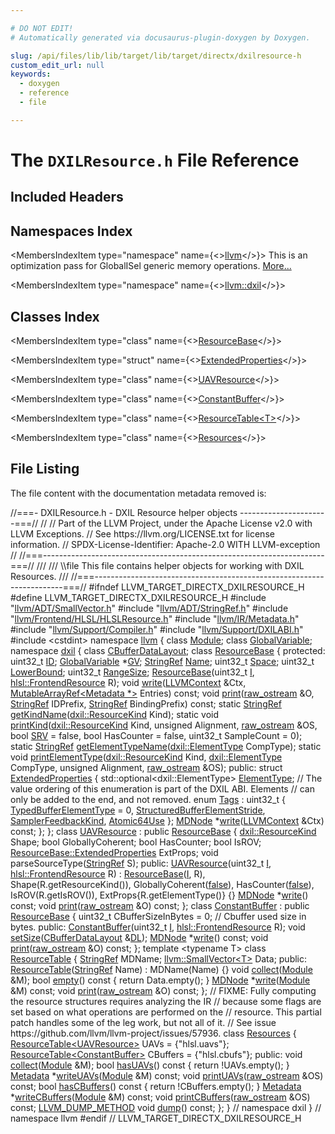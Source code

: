 ```yaml
---

# DO NOT EDIT!
# Automatically generated via docusaurus-plugin-doxygen by Doxygen.

slug: /api/files/lib/lib/target/lib/target/directx/dxilresource-h
custom_edit_url: null
keywords:
  - doxygen
  - reference
  - file

---
```





# The `DXILResource.h` File Reference

<DoxygenPage pluginConfig={pluginConfig}>



## Included Headers

<IncludesList>
<IncludesListItem
  filePath="llvm/ADT/SmallVector.h"
  permalink="/docs/api/files/include/include/llvm/include/llvm/adt/smallvector-h"
  isLocal="true" />
<IncludesListItem
  filePath="llvm/ADT/StringRef.h"
  permalink="/docs/api/files/include/include/llvm/include/llvm/adt/stringref-h"
  isLocal="true" />
<IncludesListItem
  filePath="llvm/Frontend/HLSL/HLSLResource.h"
  permalink="/docs/api/files/include/include/llvm/include/llvm/frontend/include/llvm/frontend/hlsl/hlslresource-h"
  isLocal="true" />
<IncludesListItem
  filePath="llvm/IR/Metadata.h"
  permalink="/docs/api/files/include/include/llvm/include/llvm/ir/metadata-h"
  isLocal="true" />
<IncludesListItem
  filePath="llvm/Support/Compiler.h"
  permalink="/docs/api/files/include/include/llvm/include/llvm/support/compiler-h"
  isLocal="true" />
<IncludesListItem
  filePath="llvm/Support/DXILABI.h"
  permalink="/docs/api/files/include/include/llvm/include/llvm/support/dxilabi-h"
  isLocal="true" />
<IncludesListItem
  filePath="cstdint"
  permalink=""
  isLocal="false" />
</IncludesList>

## Namespaces Index

<MembersIndex>

<MembersIndexItem
  type="namespace"
  name={<><a href="/docs/api/namespaces/llvm">llvm</a></>}>
This is an optimization pass for GlobalISel generic memory operations. <a href="/docs/api/namespaces/llvm/#details">More...</a>
</MembersIndexItem>

<MembersIndexItem
  type="namespace"
  name={<><a href="/docs/api/namespaces/llvm/dxil">llvm::dxil</a></>}>
</MembersIndexItem>

</MembersIndex>

## Classes Index

<MembersIndex>

<MembersIndexItem
  type="class"
  name={<><a href="/docs/api/classes/llvm/dxil/resourcebase">ResourceBase</a></>}>
</MembersIndexItem>

<MembersIndexItem
  type="struct"
  name={<><a href="/docs/api/structs/llvm/dxil/resourcebase/extendedproperties">ExtendedProperties</a></>}>
</MembersIndexItem>

<MembersIndexItem
  type="class"
  name={<><a href="/docs/api/classes/llvm/dxil/uavresource">UAVResource</a></>}>
</MembersIndexItem>

<MembersIndexItem
  type="class"
  name={<><a href="/docs/api/classes/llvm/dxil/constantbuffer">ConstantBuffer</a></>}>
</MembersIndexItem>

<MembersIndexItem
  type="class"
  name={<><a href="/docs/api/classes/llvm/dxil/resourcetable">ResourceTable&lt;T&gt;</a></>}>
</MembersIndexItem>

<MembersIndexItem
  type="class"
  name={<><a href="/docs/api/classes/llvm/dxil/resources">Resources</a></>}>
</MembersIndexItem>

</MembersIndex>


## File Listing

The file content with the documentation metadata removed is:

<ProgramListing>

<Link id="l00001" /><CodeLine lineNumber="1"><Highlight kind="comment">//===- DXILResource.h - DXIL Resource helper objects ----------------------===//</Highlight><Highlight kind="normal"></Highlight></CodeLine>
<Link id="l00002" /><CodeLine lineNumber="2"><Highlight kind="normal"></Highlight><Highlight kind="comment">//</Highlight><Highlight kind="normal"></Highlight></CodeLine>
<Link id="l00003" /><CodeLine lineNumber="3"><Highlight kind="normal"></Highlight><Highlight kind="comment">// Part of the LLVM Project, under the Apache License v2.0 with LLVM Exceptions.</Highlight><Highlight kind="normal"></Highlight></CodeLine>
<Link id="l00004" /><CodeLine lineNumber="4"><Highlight kind="normal"></Highlight><Highlight kind="comment">// See https://llvm.org/LICENSE.txt for license information.</Highlight><Highlight kind="normal"></Highlight></CodeLine>
<Link id="l00005" /><CodeLine lineNumber="5"><Highlight kind="normal"></Highlight><Highlight kind="comment">// SPDX-License-Identifier: Apache-2.0 WITH LLVM-exception</Highlight><Highlight kind="normal"></Highlight></CodeLine>
<Link id="l00006" /><CodeLine lineNumber="6"><Highlight kind="normal"></Highlight><Highlight kind="comment">//</Highlight><Highlight kind="normal"></Highlight></CodeLine>
<Link id="l00007" /><CodeLine lineNumber="7"><Highlight kind="normal"></Highlight><Highlight kind="comment">//===----------------------------------------------------------------------===//</Highlight><Highlight kind="comment"></Highlight></CodeLine>
<Link id="l00008" /><CodeLine lineNumber="8"><Highlight kind="comment">///</Highlight></CodeLine>
<Link id="l00009" /><CodeLine lineNumber="9"><Highlight kind="comment">/// \\file This file contains helper objects for working with DXIL Resources.</Highlight></CodeLine>
<Link id="l00010" /><CodeLine lineNumber="10"><Highlight kind="comment">///</Highlight><Highlight kind="normal"></Highlight></CodeLine>
<Link id="l00011" /><CodeLine lineNumber="11"><Highlight kind="normal"></Highlight><Highlight kind="comment">//===----------------------------------------------------------------------===//</Highlight><Highlight kind="normal"></Highlight></CodeLine>
<Link id="l00012" /><CodeLine lineNumber="12"><Highlight kind="normal"></Highlight></CodeLine>
<Link id="l00013" /><CodeLine lineNumber="13"><Highlight kind="normal"></Highlight><Highlight kind="preprocessor">#ifndef LLVM&#95;TARGET&#95;DIRECTX&#95;DXILRESOURCE&#95;H</Highlight><Highlight kind="normal"></Highlight></CodeLine>
<Link id="l00014" /><CodeLine lineNumber="14"><Highlight kind="normal"></Highlight><Highlight kind="preprocessor">#define LLVM&#95;TARGET&#95;DIRECTX&#95;DXILRESOURCE&#95;H</Highlight><Highlight kind="normal"></Highlight></CodeLine>
<Link id="l00015" /><CodeLine lineNumber="15"><Highlight kind="normal"></Highlight></CodeLine>
<Link id="l00016" /><CodeLine lineNumber="16"><Highlight kind="normal"></Highlight><Highlight kind="preprocessor">#include &quot;<a href="/docs/api/files/include/include/llvm/include/llvm/adt/smallvector-h">llvm/ADT/SmallVector.h</a>&quot;</Highlight><Highlight kind="normal"></Highlight></CodeLine>
<Link id="l00017" /><CodeLine lineNumber="17"><Highlight kind="normal"></Highlight><Highlight kind="preprocessor">#include &quot;<a href="/docs/api/files/include/include/llvm/include/llvm/adt/stringref-h">llvm/ADT/StringRef.h</a>&quot;</Highlight><Highlight kind="normal"></Highlight></CodeLine>
<Link id="l00018" /><CodeLine lineNumber="18"><Highlight kind="normal"></Highlight><Highlight kind="preprocessor">#include &quot;<a href="/docs/api/files/include/include/llvm/include/llvm/frontend/include/llvm/frontend/hlsl/hlslresource-h">llvm/Frontend/HLSL/HLSLResource.h</a>&quot;</Highlight><Highlight kind="normal"></Highlight></CodeLine>
<Link id="l00019" /><CodeLine lineNumber="19"><Highlight kind="normal"></Highlight><Highlight kind="preprocessor">#include &quot;<a href="/docs/api/files/include/include/llvm/include/llvm/ir/metadata-h">llvm/IR/Metadata.h</a>&quot;</Highlight><Highlight kind="normal"></Highlight></CodeLine>
<Link id="l00020" /><CodeLine lineNumber="20"><Highlight kind="normal"></Highlight><Highlight kind="preprocessor">#include &quot;<a href="/docs/api/files/include/include/llvm/include/llvm/support/compiler-h">llvm/Support/Compiler.h</a>&quot;</Highlight><Highlight kind="normal"></Highlight></CodeLine>
<Link id="l00021" /><CodeLine lineNumber="21"><Highlight kind="normal"></Highlight><Highlight kind="preprocessor">#include &quot;<a href="/docs/api/files/include/include/llvm/include/llvm/support/dxilabi-h">llvm/Support/DXILABI.h</a>&quot;</Highlight><Highlight kind="normal"></Highlight></CodeLine>
<Link id="l00022" /><CodeLine lineNumber="22"><Highlight kind="normal"></Highlight><Highlight kind="preprocessor">#include &lt;cstdint&gt;</Highlight><Highlight kind="normal"></Highlight></CodeLine>
<Link id="l00023" /><CodeLine lineNumber="23"><Highlight kind="normal"></Highlight></CodeLine>
<Link id="l00024" /><CodeLine lineNumber="24"><Highlight kind="normal"></Highlight><Highlight kind="keyword">namespace </Highlight><Highlight kind="normal"><a href="/docs/api/namespaces/llvm">llvm</a> &#123;</Highlight></CodeLine>
<Link id="l00025" /><CodeLine lineNumber="25"><Highlight kind="normal"></Highlight><Highlight kind="keyword">class </Highlight><Highlight kind="normal"><a href="/docs/api/classes/llvm/module">Module</a>;</Highlight></CodeLine>
<Link id="l00026" /><CodeLine lineNumber="26"><Highlight kind="normal"></Highlight><Highlight kind="keyword">class </Highlight><Highlight kind="normal"><a href="/docs/api/classes/llvm/globalvariable">GlobalVariable</a>;</Highlight></CodeLine>
<Link id="l00027" /><CodeLine lineNumber="27"><Highlight kind="normal"></Highlight></CodeLine>
<Link id="l00028" /><CodeLine lineNumber="28"><Highlight kind="normal"></Highlight><Highlight kind="keyword">namespace </Highlight><Highlight kind="normal"><a href="/docs/api/namespaces/llvm/dxil">dxil</a> &#123;</Highlight></CodeLine>
<Link id="l00029" /><CodeLine lineNumber="29"><Highlight kind="normal"></Highlight><Highlight kind="keyword">class </Highlight><Highlight kind="normal"><a href="/docs/api/classes/llvm/dxil/cbufferdatalayout">CBufferDataLayout</a>;</Highlight></CodeLine>
<Link id="l00030" /><CodeLine lineNumber="30"><Highlight kind="normal"></Highlight></CodeLine>
<Link id="l00031" /><CodeLine lineNumber="31" lineLink="/docs/api/classes/llvm/dxil/resourcebase"><Highlight kind="normal"></Highlight><Highlight kind="keyword">class </Highlight><Highlight kind="normal"><a href="/docs/api/classes/llvm/dxil/resourcebase/#a2874d434a66abce2c42f7e4b7a11385a">ResourceBase</a> &#123;</Highlight></CodeLine>
<Link id="l00032" /><CodeLine lineNumber="32"><Highlight kind="normal"></Highlight><Highlight kind="keyword">protected</Highlight><Highlight kind="normal">:</Highlight></CodeLine>
<Link id="l00033" /><CodeLine lineNumber="33" lineLink="/docs/api/classes/llvm/dxil/resourcebase/#a07e0d839adb4de710f40e0054743259e"><Highlight kind="normal">  uint32&#95;t <a href="/docs/api/classes/llvm/dxil/resourcebase/#a07e0d839adb4de710f40e0054743259e">ID</a>;</Highlight></CodeLine>
<Link id="l00034" /><CodeLine lineNumber="34" lineLink="/docs/api/classes/llvm/dxil/resourcebase/#a3ea9d188b8371ec24f799f69b23d271d"><Highlight kind="normal">  <a href="/docs/api/classes/llvm/globalvariable">GlobalVariable</a> &#42;<a href="/docs/api/classes/llvm/dxil/resourcebase/#a3ea9d188b8371ec24f799f69b23d271d">GV</a>;</Highlight></CodeLine>
<Link id="l00035" /><CodeLine lineNumber="35" lineLink="/docs/api/classes/llvm/dxil/resourcebase/#a91186dfab4404265941441cd399c122d"><Highlight kind="normal">  <a href="/docs/api/classes/llvm/stringref">StringRef</a> <a href="/docs/api/classes/llvm/dxil/resourcebase/#a91186dfab4404265941441cd399c122d">Name</a>;</Highlight></CodeLine>
<Link id="l00036" /><CodeLine lineNumber="36" lineLink="/docs/api/classes/llvm/dxil/resourcebase/#a5ad33d5fb64a75b89019a287f221fc28"><Highlight kind="normal">  uint32&#95;t <a href="/docs/api/classes/llvm/dxil/resourcebase/#a5ad33d5fb64a75b89019a287f221fc28">Space</a>;</Highlight></CodeLine>
<Link id="l00037" /><CodeLine lineNumber="37" lineLink="/docs/api/classes/llvm/dxil/resourcebase/#a621c858e3c9436cc2263a89ac99798d9"><Highlight kind="normal">  uint32&#95;t <a href="/docs/api/classes/llvm/dxil/resourcebase/#a621c858e3c9436cc2263a89ac99798d9">LowerBound</a>;</Highlight></CodeLine>
<Link id="l00038" /><CodeLine lineNumber="38" lineLink="/docs/api/classes/llvm/dxil/resourcebase/#a8f9bb2d6d2a36015ec49fd56ed8197f8"><Highlight kind="normal">  uint32&#95;t <a href="/docs/api/classes/llvm/dxil/resourcebase/#a8f9bb2d6d2a36015ec49fd56ed8197f8">RangeSize</a>;</Highlight></CodeLine>
<Link id="l00039" /><CodeLine lineNumber="39"><Highlight kind="normal">  <a href="/docs/api/classes/llvm/dxil/resourcebase/#a2874d434a66abce2c42f7e4b7a11385a">ResourceBase</a>(uint32&#95;t <a href="/docs/api/files/lib/lib/support/md5-cpp/#ac0eafdc9ee161b71e7af98af736952fd">I</a>, <a href="/docs/api/classes/llvm/hlsl/frontendresource">hlsl::FrontendResource</a> R);</Highlight></CodeLine>
<Link id="l00040" /><CodeLine lineNumber="40"><Highlight kind="normal"></Highlight></CodeLine>
<Link id="l00041" /><CodeLine lineNumber="41"><Highlight kind="normal">  </Highlight><Highlight kind="keywordtype">void</Highlight><Highlight kind="normal"> <a href="/docs/api/classes/llvm/dxil/resourcebase/#aed1823c584ef7b7a15606d92eb4e2907">write</a>(<a href="/docs/api/classes/llvm/llvmcontext">LLVMContext</a> &amp;Ctx, <a href="/docs/api/classes/llvm/mutablearrayref">MutableArrayRef&lt;Metadata &#42;&gt;</a> Entries) </Highlight><Highlight kind="keyword">const</Highlight><Highlight kind="normal">;</Highlight></CodeLine>
<Link id="l00042" /><CodeLine lineNumber="42"><Highlight kind="normal"></Highlight></CodeLine>
<Link id="l00043" /><CodeLine lineNumber="43"><Highlight kind="normal">  </Highlight><Highlight kind="keywordtype">void</Highlight><Highlight kind="normal"> <a href="/docs/api/classes/llvm/dxil/resourcebase/#a267ec91f5e1629ab79e6072f219ede70">print</a>(<a href="/docs/api/classes/llvm/raw-ostream">raw&#95;ostream</a> &amp;O, <a href="/docs/api/classes/llvm/stringref">StringRef</a> IDPrefix, <a href="/docs/api/classes/llvm/stringref">StringRef</a> BindingPrefix) </Highlight><Highlight kind="keyword">const</Highlight><Highlight kind="normal">;</Highlight></CodeLine>
<Link id="l00044" /><CodeLine lineNumber="44"><Highlight kind="normal">  </Highlight><Highlight kind="keyword">static</Highlight><Highlight kind="normal"> <a href="/docs/api/classes/llvm/stringref">StringRef</a> <a href="/docs/api/classes/llvm/dxil/resourcebase/#ae274da6189f1bc6b2ff2c2d67b64a7d1">getKindName</a>(<a href="/docs/api/namespaces/llvm/dxil/#a0e8254c15e0d398ad66b4d52568a5c31">dxil::ResourceKind</a> Kind);</Highlight></CodeLine>
<Link id="l00045" /><CodeLine lineNumber="45"><Highlight kind="normal">  </Highlight><Highlight kind="keyword">static</Highlight><Highlight kind="normal"> </Highlight><Highlight kind="keywordtype">void</Highlight><Highlight kind="normal"> <a href="/docs/api/classes/llvm/dxil/resourcebase/#a85a9f3992a986b8eeb53734efe446bd0">printKind</a>(<a href="/docs/api/namespaces/llvm/dxil/#a0e8254c15e0d398ad66b4d52568a5c31">dxil::ResourceKind</a> Kind, </Highlight><Highlight kind="keywordtype">unsigned</Highlight><Highlight kind="normal"> Alignment,</Highlight></CodeLine>
<Link id="l00046" /><CodeLine lineNumber="46"><Highlight kind="normal">                        <a href="/docs/api/classes/llvm/raw-ostream">raw&#95;ostream</a> &amp;OS, </Highlight><Highlight kind="keywordtype">bool</Highlight><Highlight kind="normal"> <a href="/docs/api/namespaces/llvm/dxil/#a132a161d0df9261a144e907a02141687ab71ecf0b186ac1b938e15483f792b7db">SRV</a> = </Highlight><Highlight kind="keyword">false</Highlight><Highlight kind="normal">,</Highlight></CodeLine>
<Link id="l00047" /><CodeLine lineNumber="47"><Highlight kind="normal">                        </Highlight><Highlight kind="keywordtype">bool</Highlight><Highlight kind="normal"> HasCounter = </Highlight><Highlight kind="keyword">false</Highlight><Highlight kind="normal">, uint32&#95;t SampleCount = 0);</Highlight></CodeLine>
<Link id="l00048" /><CodeLine lineNumber="48"><Highlight kind="normal"></Highlight></CodeLine>
<Link id="l00049" /><CodeLine lineNumber="49"><Highlight kind="normal">  </Highlight><Highlight kind="keyword">static</Highlight><Highlight kind="normal"> <a href="/docs/api/classes/llvm/stringref">StringRef</a> <a href="/docs/api/classes/llvm/dxil/resourcebase/#a065af75e944be913f76b8552b144bdde">getElementTypeName</a>(<a href="/docs/api/namespaces/llvm/dxil/#a7cddbe82c3630d7f1084d7da360436d0">dxil::ElementType</a> CompType);</Highlight></CodeLine>
<Link id="l00050" /><CodeLine lineNumber="50"><Highlight kind="normal">  </Highlight><Highlight kind="keyword">static</Highlight><Highlight kind="normal"> </Highlight><Highlight kind="keywordtype">void</Highlight><Highlight kind="normal"> <a href="/docs/api/classes/llvm/dxil/resourcebase/#a69a9b348ed3b108a4203796b3b969daa">printElementType</a>(<a href="/docs/api/namespaces/llvm/dxil/#a0e8254c15e0d398ad66b4d52568a5c31">dxil::ResourceKind</a> Kind,</Highlight></CodeLine>
<Link id="l00051" /><CodeLine lineNumber="51"><Highlight kind="normal">                               <a href="/docs/api/namespaces/llvm/dxil/#a7cddbe82c3630d7f1084d7da360436d0">dxil::ElementType</a> CompType, </Highlight><Highlight kind="keywordtype">unsigned</Highlight><Highlight kind="normal"> Alignment,</Highlight></CodeLine>
<Link id="l00052" /><CodeLine lineNumber="52"><Highlight kind="normal">                               <a href="/docs/api/classes/llvm/raw-ostream">raw&#95;ostream</a> &amp;OS);</Highlight></CodeLine>
<Link id="l00053" /><CodeLine lineNumber="53"><Highlight kind="normal"></Highlight></CodeLine>
<Link id="l00054" /><CodeLine lineNumber="54"><Highlight kind="normal"></Highlight><Highlight kind="keyword">public</Highlight><Highlight kind="normal">:</Highlight></CodeLine>
<Link id="l00055" /><CodeLine lineNumber="55" lineLink="/docs/api/structs/llvm/dxil/resourcebase/extendedproperties"><Highlight kind="normal">  </Highlight><Highlight kind="keyword">struct </Highlight><Highlight kind="normal"><a href="/docs/api/structs/llvm/dxil/resourcebase/extendedproperties">ExtendedProperties</a> &#123;</Highlight></CodeLine>
<Link id="l00056" /><CodeLine lineNumber="56" lineLink="/docs/api/structs/llvm/dxil/resourcebase/extendedproperties/#ab9da5fa220903ce721cffa92a8f0e222"><Highlight kind="normal">    std::optional&lt;dxil::ElementType&gt; <a href="/docs/api/structs/llvm/dxil/resourcebase/extendedproperties/#ab9da5fa220903ce721cffa92a8f0e222">ElementType</a>;</Highlight></CodeLine>
<Link id="l00057" /><CodeLine lineNumber="57"><Highlight kind="normal"></Highlight></CodeLine>
<Link id="l00058" /><CodeLine lineNumber="58"><Highlight kind="normal">    </Highlight><Highlight kind="comment">// The value ordering of this enumeration is part of the DXIL ABI. Elements</Highlight><Highlight kind="normal"></Highlight></CodeLine>
<Link id="l00059" /><CodeLine lineNumber="59"><Highlight kind="normal">    </Highlight><Highlight kind="comment">// can only be added to the end, and not removed.</Highlight><Highlight kind="normal"></Highlight></CodeLine>
<Link id="l00060" /><CodeLine lineNumber="60" lineLink="/docs/api/structs/llvm/dxil/resourcebase/extendedproperties/#a2cd067719263554d627d906cf605ddf6"><Highlight kind="normal">    </Highlight><Highlight kind="keyword">enum</Highlight><Highlight kind="normal"> <a href="/docs/api/structs/llvm/dxil/resourcebase/extendedproperties/#a2cd067719263554d627d906cf605ddf6">Tags</a> : uint32&#95;t &#123;</Highlight></CodeLine>
<Link id="l00061" /><CodeLine lineNumber="61" lineLink="/docs/api/structs/llvm/dxil/resourcebase/extendedproperties/#a2cd067719263554d627d906cf605ddf6a417f5ae918aa7564095638be5540b6a7"><Highlight kind="normal">      <a href="/docs/api/structs/llvm/dxil/resourcebase/extendedproperties/#a2cd067719263554d627d906cf605ddf6a417f5ae918aa7564095638be5540b6a7">TypedBufferElementType</a> = 0,</Highlight></CodeLine>
<Link id="l00062" /><CodeLine lineNumber="62" lineLink="/docs/api/structs/llvm/dxil/resourcebase/extendedproperties/#a2cd067719263554d627d906cf605ddf6ad52e4af4c5dd0dc8442c9f1c12ec4d8b"><Highlight kind="normal">      <a href="/docs/api/structs/llvm/dxil/resourcebase/extendedproperties/#a2cd067719263554d627d906cf605ddf6ad52e4af4c5dd0dc8442c9f1c12ec4d8b">StructuredBufferElementStride</a>,</Highlight></CodeLine>
<Link id="l00063" /><CodeLine lineNumber="63" lineLink="/docs/api/structs/llvm/dxil/resourcebase/extendedproperties/#a2cd067719263554d627d906cf605ddf6a332f37bfe8c99db318c10086c4b278aa"><Highlight kind="normal">      <a href="/docs/api/structs/llvm/dxil/resourcebase/extendedproperties/#a2cd067719263554d627d906cf605ddf6a332f37bfe8c99db318c10086c4b278aa">SamplerFeedbackKind</a>,</Highlight></CodeLine>
<Link id="l00064" /><CodeLine lineNumber="64" lineLink="/docs/api/structs/llvm/dxil/resourcebase/extendedproperties/#a2cd067719263554d627d906cf605ddf6a6279c1e484d0b045e412d1c8656ab1b6"><Highlight kind="normal">      <a href="/docs/api/structs/llvm/dxil/resourcebase/extendedproperties/#a2cd067719263554d627d906cf605ddf6a6279c1e484d0b045e412d1c8656ab1b6">Atomic64Use</a></Highlight></CodeLine>
<Link id="l00065" /><CodeLine lineNumber="65"><Highlight kind="normal">    &#125;;</Highlight></CodeLine>
<Link id="l00066" /><CodeLine lineNumber="66"><Highlight kind="normal"></Highlight></CodeLine>
<Link id="l00067" /><CodeLine lineNumber="67"><Highlight kind="normal">    <a href="/docs/api/classes/llvm/mdnode">MDNode</a> &#42;<a href="/docs/api/structs/llvm/dxil/resourcebase/extendedproperties/#a59fdcbcb099ce1f5d729fcefa7bb8206">write</a>(<a href="/docs/api/classes/llvm/llvmcontext">LLVMContext</a> &amp;Ctx) </Highlight><Highlight kind="keyword">const</Highlight><Highlight kind="normal">;</Highlight></CodeLine>
<Link id="l00068" /><CodeLine lineNumber="68"><Highlight kind="normal">  &#125;;</Highlight></CodeLine>
<Link id="l00069" /><CodeLine lineNumber="69"><Highlight kind="normal">&#125;;</Highlight></CodeLine>
<Link id="l00070" /><CodeLine lineNumber="70"><Highlight kind="normal"></Highlight></CodeLine>
<Link id="l00071" /><CodeLine lineNumber="71" lineLink="/docs/api/classes/llvm/dxil/uavresource"><Highlight kind="normal"></Highlight><Highlight kind="keyword">class </Highlight><Highlight kind="normal"><a href="/docs/api/classes/llvm/dxil/uavresource/#aa32cb01d11c274c0a8d5cf24ca71957a">UAVResource</a> : </Highlight><Highlight kind="keyword">public</Highlight><Highlight kind="normal"> <a href="/docs/api/classes/llvm/dxil/resourcebase/#a2874d434a66abce2c42f7e4b7a11385a">ResourceBase</a> &#123;</Highlight></CodeLine>
<Link id="l00072" /><CodeLine lineNumber="72"><Highlight kind="normal">  <a href="/docs/api/namespaces/llvm/dxil/#a0e8254c15e0d398ad66b4d52568a5c31">dxil::ResourceKind</a> Shape;</Highlight></CodeLine>
<Link id="l00073" /><CodeLine lineNumber="73"><Highlight kind="normal">  </Highlight><Highlight kind="keywordtype">bool</Highlight><Highlight kind="normal"> GloballyCoherent;</Highlight></CodeLine>
<Link id="l00074" /><CodeLine lineNumber="74"><Highlight kind="normal">  </Highlight><Highlight kind="keywordtype">bool</Highlight><Highlight kind="normal"> HasCounter;</Highlight></CodeLine>
<Link id="l00075" /><CodeLine lineNumber="75"><Highlight kind="normal">  </Highlight><Highlight kind="keywordtype">bool</Highlight><Highlight kind="normal"> IsROV;</Highlight></CodeLine>
<Link id="l00076" /><CodeLine lineNumber="76"><Highlight kind="normal">  <a href="/docs/api/structs/llvm/dxil/resourcebase/extendedproperties">ResourceBase::ExtendedProperties</a> ExtProps;</Highlight></CodeLine>
<Link id="l00077" /><CodeLine lineNumber="77"><Highlight kind="normal"></Highlight></CodeLine>
<Link id="l00078" /><CodeLine lineNumber="78"><Highlight kind="normal">  </Highlight><Highlight kind="keywordtype">void</Highlight><Highlight kind="normal"> parseSourceType(<a href="/docs/api/classes/llvm/stringref">StringRef</a> S);</Highlight></CodeLine>
<Link id="l00079" /><CodeLine lineNumber="79"><Highlight kind="normal"></Highlight></CodeLine>
<Link id="l00080" /><CodeLine lineNumber="80"><Highlight kind="normal"></Highlight><Highlight kind="keyword">public</Highlight><Highlight kind="normal">:</Highlight></CodeLine>
<Link id="l00081" /><CodeLine lineNumber="81" lineLink="/docs/api/classes/llvm/dxil/uavresource/#aa32cb01d11c274c0a8d5cf24ca71957a"><Highlight kind="normal">  <a href="/docs/api/classes/llvm/dxil/uavresource/#aa32cb01d11c274c0a8d5cf24ca71957a">UAVResource</a>(uint32&#95;t <a href="/docs/api/files/lib/lib/support/md5-cpp/#ac0eafdc9ee161b71e7af98af736952fd">I</a>, <a href="/docs/api/classes/llvm/hlsl/frontendresource">hlsl::FrontendResource</a> R)</Highlight></CodeLine>
<Link id="l00082" /><CodeLine lineNumber="82"><Highlight kind="normal">      : <a href="/docs/api/classes/llvm/dxil/resourcebase/#a2874d434a66abce2c42f7e4b7a11385a">ResourceBase</a>(<a href="/docs/api/files/lib/lib/support/md5-cpp/#ac0eafdc9ee161b71e7af98af736952fd">I</a>, R), Shape(R.getResourceKind()), GloballyCoherent(<a href="/docs/api/namespaces/false">false</a>),</Highlight></CodeLine>
<Link id="l00083" /><CodeLine lineNumber="83"><Highlight kind="normal">        HasCounter(<a href="/docs/api/namespaces/false">false</a>), IsROV(R.getIsROV()), ExtProps&#123;R.getElementType()&#125; &#123;&#125;</Highlight></CodeLine>
<Link id="l00084" /><CodeLine lineNumber="84"><Highlight kind="normal"></Highlight></CodeLine>
<Link id="l00085" /><CodeLine lineNumber="85"><Highlight kind="normal">  <a href="/docs/api/classes/llvm/mdnode">MDNode</a> &#42;<a href="/docs/api/classes/llvm/dxil/uavresource/#a76bbe32350914cebb70fa8b6fe82d7eb">write</a>() </Highlight><Highlight kind="keyword">const</Highlight><Highlight kind="normal">;</Highlight></CodeLine>
<Link id="l00086" /><CodeLine lineNumber="86"><Highlight kind="normal">  </Highlight><Highlight kind="keywordtype">void</Highlight><Highlight kind="normal"> <a href="/docs/api/classes/llvm/dxil/uavresource/#af9035aed5f290d442ad6506208184b2a">print</a>(<a href="/docs/api/classes/llvm/raw-ostream">raw&#95;ostream</a> &amp;O) </Highlight><Highlight kind="keyword">const</Highlight><Highlight kind="normal">;</Highlight></CodeLine>
<Link id="l00087" /><CodeLine lineNumber="87"><Highlight kind="normal">&#125;;</Highlight></CodeLine>
<Link id="l00088" /><CodeLine lineNumber="88"><Highlight kind="normal"></Highlight></CodeLine>
<Link id="l00089" /><CodeLine lineNumber="89" lineLink="/docs/api/classes/llvm/dxil/constantbuffer"><Highlight kind="normal"></Highlight><Highlight kind="keyword">class </Highlight><Highlight kind="normal"><a href="/docs/api/classes/llvm/dxil/constantbuffer/#a699c74f00854219d83192420b99dad31">ConstantBuffer</a> : </Highlight><Highlight kind="keyword">public</Highlight><Highlight kind="normal"> <a href="/docs/api/classes/llvm/dxil/resourcebase/#a2874d434a66abce2c42f7e4b7a11385a">ResourceBase</a> &#123;</Highlight></CodeLine>
<Link id="l00090" /><CodeLine lineNumber="90"><Highlight kind="normal">  uint32&#95;t CBufferSizeInBytes = 0; </Highlight><Highlight kind="comment">// Cbuffer used size in bytes.</Highlight><Highlight kind="normal"></Highlight></CodeLine>
<Link id="l00091" /><CodeLine lineNumber="91"><Highlight kind="normal"></Highlight><Highlight kind="keyword">public</Highlight><Highlight kind="normal">:</Highlight></CodeLine>
<Link id="l00092" /><CodeLine lineNumber="92"><Highlight kind="normal">  <a href="/docs/api/classes/llvm/dxil/constantbuffer/#a699c74f00854219d83192420b99dad31">ConstantBuffer</a>(uint32&#95;t <a href="/docs/api/files/lib/lib/support/md5-cpp/#ac0eafdc9ee161b71e7af98af736952fd">I</a>, <a href="/docs/api/classes/llvm/hlsl/frontendresource">hlsl::FrontendResource</a> R);</Highlight></CodeLine>
<Link id="l00093" /><CodeLine lineNumber="93"><Highlight kind="normal">  </Highlight><Highlight kind="keywordtype">void</Highlight><Highlight kind="normal"> <a href="/docs/api/classes/llvm/dxil/constantbuffer/#a6c344faf8b770f6f9a5d8f2928001621">setSize</a>(<a href="/docs/api/classes/llvm/dxil/cbufferdatalayout">CBufferDataLayout</a> &amp;<a href="/docs/api/files/lib/lib/target/lib/target/arm/armslshardening-cpp/#ad467c4ab9119043f9b7750ab986be61a">DL</a>);</Highlight></CodeLine>
<Link id="l00094" /><CodeLine lineNumber="94"><Highlight kind="normal">  <a href="/docs/api/classes/llvm/mdnode">MDNode</a> &#42;<a href="/docs/api/classes/llvm/dxil/constantbuffer/#aa3e5db2b88327eea27f1cae82e7cfadf">write</a>() </Highlight><Highlight kind="keyword">const</Highlight><Highlight kind="normal">;</Highlight></CodeLine>
<Link id="l00095" /><CodeLine lineNumber="95"><Highlight kind="normal">  </Highlight><Highlight kind="keywordtype">void</Highlight><Highlight kind="normal"> <a href="/docs/api/classes/llvm/dxil/constantbuffer/#aa5aa155ac9277b1d1532e32ef6d7ca4d">print</a>(<a href="/docs/api/classes/llvm/raw-ostream">raw&#95;ostream</a> &amp;O) </Highlight><Highlight kind="keyword">const</Highlight><Highlight kind="normal">;</Highlight></CodeLine>
<Link id="l00096" /><CodeLine lineNumber="96"><Highlight kind="normal">&#125;;</Highlight></CodeLine>
<Link id="l00097" /><CodeLine lineNumber="97"><Highlight kind="normal"></Highlight></CodeLine>
<Link id="l00098" /><CodeLine lineNumber="98" lineLink="/docs/api/classes/llvm/dxil/resourcetable"><Highlight kind="normal"></Highlight><Highlight kind="keyword">template</Highlight><Highlight kind="normal"> &lt;</Highlight><Highlight kind="keyword">typename</Highlight><Highlight kind="normal"> T&gt; </Highlight><Highlight kind="keyword">class </Highlight><Highlight kind="normal"><a href="/docs/api/classes/llvm/dxil/resourcetable/#aa778f571c7eb7418809f31c1b37ddaea">ResourceTable</a> &#123;</Highlight></CodeLine>
<Link id="l00099" /><CodeLine lineNumber="99"><Highlight kind="normal">  <a href="/docs/api/classes/llvm/stringref">StringRef</a> MDName;</Highlight></CodeLine>
<Link id="l00100" /><CodeLine lineNumber="100"><Highlight kind="normal"></Highlight></CodeLine>
<Link id="l00101" /><CodeLine lineNumber="101"><Highlight kind="normal">  <a href="/docs/api/classes/llvm/smallvector">llvm::SmallVector&lt;T&gt;</a> Data;</Highlight></CodeLine>
<Link id="l00102" /><CodeLine lineNumber="102"><Highlight kind="normal"></Highlight></CodeLine>
<Link id="l00103" /><CodeLine lineNumber="103"><Highlight kind="normal"></Highlight><Highlight kind="keyword">public</Highlight><Highlight kind="normal">:</Highlight></CodeLine>
<Link id="l00104" /><CodeLine lineNumber="104" lineLink="/docs/api/classes/llvm/dxil/resourcetable/#aa778f571c7eb7418809f31c1b37ddaea"><Highlight kind="normal">  <a href="/docs/api/classes/llvm/dxil/resourcetable/#aa778f571c7eb7418809f31c1b37ddaea">ResourceTable</a>(<a href="/docs/api/classes/llvm/stringref">StringRef</a> Name) : MDName(Name) &#123;&#125;</Highlight></CodeLine>
<Link id="l00105" /><CodeLine lineNumber="105"><Highlight kind="normal">  </Highlight><Highlight kind="keywordtype">void</Highlight><Highlight kind="normal"> <a href="/docs/api/classes/llvm/dxil/resourcetable/#a96ccb56cdb313fbe7f82201a8608b49b">collect</a>(<a href="/docs/api/classes/llvm/module">Module</a> &amp;M);</Highlight></CodeLine>
<Link id="l00106" /><CodeLine lineNumber="106" lineLink="/docs/api/classes/llvm/dxil/resourcetable/#aeb375c077d8a2de26ddc78992e71e54e"><Highlight kind="normal">  </Highlight><Highlight kind="keywordtype">bool</Highlight><Highlight kind="normal"> <a href="/docs/api/classes/llvm/dxil/resourcetable/#aeb375c077d8a2de26ddc78992e71e54e">empty</a>()</Highlight><Highlight kind="keyword"> const </Highlight><Highlight kind="normal">&#123; </Highlight><Highlight kind="keywordflow">return</Highlight><Highlight kind="normal"> Data.empty(); &#125;</Highlight></CodeLine>
<Link id="l00107" /><CodeLine lineNumber="107"><Highlight kind="normal">  <a href="/docs/api/classes/llvm/mdnode">MDNode</a> &#42;<a href="/docs/api/classes/llvm/dxil/resourcetable/#a83110d3fd7be909086883fb33981f800">write</a>(<a href="/docs/api/classes/llvm/module">Module</a> &amp;M) </Highlight><Highlight kind="keyword">const</Highlight><Highlight kind="normal">;</Highlight></CodeLine>
<Link id="l00108" /><CodeLine lineNumber="108"><Highlight kind="normal">  </Highlight><Highlight kind="keywordtype">void</Highlight><Highlight kind="normal"> <a href="/docs/api/classes/llvm/dxil/resourcetable/#a72ea18107e37fc8b74764f4f35b31bc4">print</a>(<a href="/docs/api/classes/llvm/raw-ostream">raw&#95;ostream</a> &amp;O) </Highlight><Highlight kind="keyword">const</Highlight><Highlight kind="normal">;</Highlight></CodeLine>
<Link id="l00109" /><CodeLine lineNumber="109"><Highlight kind="normal">&#125;;</Highlight></CodeLine>
<Link id="l00110" /><CodeLine lineNumber="110"><Highlight kind="normal"></Highlight></CodeLine>
<Link id="l00111" /><CodeLine lineNumber="111"><Highlight kind="normal"></Highlight><Highlight kind="comment">// FIXME: Fully computing the resource structures requires analyzing the IR</Highlight><Highlight kind="normal"></Highlight></CodeLine>
<Link id="l00112" /><CodeLine lineNumber="112"><Highlight kind="normal"></Highlight><Highlight kind="comment">// because some flags are set based on what operations are performed on the</Highlight><Highlight kind="normal"></Highlight></CodeLine>
<Link id="l00113" /><CodeLine lineNumber="113"><Highlight kind="normal"></Highlight><Highlight kind="comment">// resource. This partial patch handles some of the leg work, but not all of it.</Highlight><Highlight kind="normal"></Highlight></CodeLine>
<Link id="l00114" /><CodeLine lineNumber="114"><Highlight kind="normal"></Highlight><Highlight kind="comment">// See issue https://github.com/llvm/llvm-project/issues/57936.</Highlight><Highlight kind="normal"></Highlight></CodeLine>
<Link id="l00115" /><CodeLine lineNumber="115" lineLink="/docs/api/classes/llvm/dxil/resources"><Highlight kind="normal"></Highlight><Highlight kind="keyword">class </Highlight><Highlight kind="normal"><a href="/docs/api/classes/llvm/dxil/resources">Resources</a> &#123;</Highlight></CodeLine>
<Link id="l00116" /><CodeLine lineNumber="116"><Highlight kind="normal">  <a href="/docs/api/classes/llvm/dxil/resourcetable">ResourceTable&lt;UAVResource&gt;</a> UAVs = &#123;</Highlight><Highlight kind="stringliteral">&quot;hlsl.uavs&quot;</Highlight><Highlight kind="normal">&#125;;</Highlight></CodeLine>
<Link id="l00117" /><CodeLine lineNumber="117"><Highlight kind="normal">  <a href="/docs/api/classes/llvm/dxil/resourcetable">ResourceTable&lt;ConstantBuffer&gt;</a> CBuffers = &#123;</Highlight><Highlight kind="stringliteral">&quot;hlsl.cbufs&quot;</Highlight><Highlight kind="normal">&#125;;</Highlight></CodeLine>
<Link id="l00118" /><CodeLine lineNumber="118"><Highlight kind="normal"></Highlight></CodeLine>
<Link id="l00119" /><CodeLine lineNumber="119"><Highlight kind="normal"></Highlight><Highlight kind="keyword">public</Highlight><Highlight kind="normal">:</Highlight></CodeLine>
<Link id="l00120" /><CodeLine lineNumber="120"><Highlight kind="normal">  </Highlight><Highlight kind="keywordtype">void</Highlight><Highlight kind="normal"> <a href="/docs/api/classes/llvm/dxil/resources/#ae7f9fb5f5e06551dff3698b7d07de852">collect</a>(<a href="/docs/api/classes/llvm/module">Module</a> &amp;M);</Highlight></CodeLine>
<Link id="l00121" /><CodeLine lineNumber="121" lineLink="/docs/api/classes/llvm/dxil/resources/#a87bafd9a99b84743b04303b76e1763eb"><Highlight kind="normal">  </Highlight><Highlight kind="keywordtype">bool</Highlight><Highlight kind="normal"> <a href="/docs/api/classes/llvm/dxil/resources/#a87bafd9a99b84743b04303b76e1763eb">hasUAVs</a>()</Highlight><Highlight kind="keyword"> const </Highlight><Highlight kind="normal">&#123; </Highlight><Highlight kind="keywordflow">return</Highlight><Highlight kind="normal"> !UAVs.empty(); &#125;</Highlight></CodeLine>
<Link id="l00122" /><CodeLine lineNumber="122"><Highlight kind="normal">  <a href="/docs/api/classes/llvm/metadata">Metadata</a> &#42;<a href="/docs/api/classes/llvm/dxil/resources/#a31b258c14fec4519676f1ca9c51516ad">writeUAVs</a>(<a href="/docs/api/classes/llvm/module">Module</a> &amp;M) </Highlight><Highlight kind="keyword">const</Highlight><Highlight kind="normal">;</Highlight></CodeLine>
<Link id="l00123" /><CodeLine lineNumber="123"><Highlight kind="normal">  </Highlight><Highlight kind="keywordtype">void</Highlight><Highlight kind="normal"> <a href="/docs/api/classes/llvm/dxil/resources/#adcb0a0862be18e7a3f204477d1c37262">printUAVs</a>(<a href="/docs/api/classes/llvm/raw-ostream">raw&#95;ostream</a> &amp;OS) </Highlight><Highlight kind="keyword">const</Highlight><Highlight kind="normal">;</Highlight></CodeLine>
<Link id="l00124" /><CodeLine lineNumber="124" lineLink="/docs/api/classes/llvm/dxil/resources/#af3c0f21d561d7cb2b2b9858f1b8744ae"><Highlight kind="normal">  </Highlight><Highlight kind="keywordtype">bool</Highlight><Highlight kind="normal"> <a href="/docs/api/classes/llvm/dxil/resources/#af3c0f21d561d7cb2b2b9858f1b8744ae">hasCBuffers</a>()</Highlight><Highlight kind="keyword"> const </Highlight><Highlight kind="normal">&#123; </Highlight><Highlight kind="keywordflow">return</Highlight><Highlight kind="normal"> !CBuffers.empty(); &#125;</Highlight></CodeLine>
<Link id="l00125" /><CodeLine lineNumber="125"><Highlight kind="normal">  <a href="/docs/api/classes/llvm/metadata">Metadata</a> &#42;<a href="/docs/api/classes/llvm/dxil/resources/#ad7d5b4cdb8c489feec505196bcb942db">writeCBuffers</a>(<a href="/docs/api/classes/llvm/module">Module</a> &amp;M) </Highlight><Highlight kind="keyword">const</Highlight><Highlight kind="normal">;</Highlight></CodeLine>
<Link id="l00126" /><CodeLine lineNumber="126"><Highlight kind="normal">  </Highlight><Highlight kind="keywordtype">void</Highlight><Highlight kind="normal"> <a href="/docs/api/classes/llvm/dxil/resources/#aeccc967338a23aaf0392de3d0b84bdd3">printCBuffers</a>(<a href="/docs/api/classes/llvm/raw-ostream">raw&#95;ostream</a> &amp;OS) </Highlight><Highlight kind="keyword">const</Highlight><Highlight kind="normal">;</Highlight></CodeLine>
<Link id="l00127" /><CodeLine lineNumber="127"><Highlight kind="normal">  <a href="/docs/api/files/include/include/llvm/include/llvm/support/compiler-h/#aa863693eef567397d9c292da5bf22d34">LLVM&#95;DUMP&#95;METHOD</a> </Highlight><Highlight kind="keywordtype">void</Highlight><Highlight kind="normal"> <a href="/docs/api/classes/llvm/dxil/resources/#a00b95a0d2a4c6eefd6d056269bd93ac1">dump</a>() </Highlight><Highlight kind="keyword">const</Highlight><Highlight kind="normal">;</Highlight></CodeLine>
<Link id="l00128" /><CodeLine lineNumber="128"><Highlight kind="normal">&#125;;</Highlight></CodeLine>
<Link id="l00129" /><CodeLine lineNumber="129"><Highlight kind="normal"></Highlight></CodeLine>
<Link id="l00130" /><CodeLine lineNumber="130"><Highlight kind="normal">&#125; </Highlight><Highlight kind="comment">// namespace dxil</Highlight><Highlight kind="normal"></Highlight></CodeLine>
<Link id="l00131" /><CodeLine lineNumber="131"><Highlight kind="normal">&#125; </Highlight><Highlight kind="comment">// namespace llvm</Highlight><Highlight kind="normal"></Highlight></CodeLine>
<Link id="l00132" /><CodeLine lineNumber="132"><Highlight kind="normal"></Highlight></CodeLine>
<Link id="l00133" /><CodeLine lineNumber="133"><Highlight kind="normal"></Highlight><Highlight kind="preprocessor">#endif </Highlight><Highlight kind="comment">// LLVM&#95;TARGET&#95;DIRECTX&#95;DXILRESOURCE&#95;H</Highlight><Highlight kind="normal"></Highlight></CodeLine>

</ProgramListing>

</DoxygenPage>
